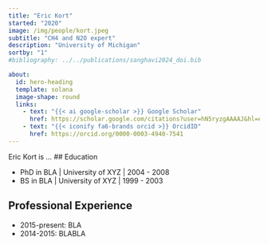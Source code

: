 ---
title: "Eric Kort"
started: "2020"
image: /img/people/kort.jpeg
subtitle: "CH4 and N2O expert"
description: "University of Michigan"
sortby: "1"
#bibliography: ../../publications/sanghavi2024_doi.bib

about:
  id: hero-heading
  template: solana
  image-shape: round
  links:
    - text: "{{< ai google-scholar >}} Google Scholar"
      href: https://scholar.google.com/citations?user=hN5ryzgAAAAJ&hl=en&oi=ao
    - text: "{{< iconify fa6-brands orcid >}} OrcidID"
      href: https://orcid.org/0000-0003-4940-7541
---

Eric Kort is ... 
## Education

- [PhD in BLA]{.fw-bold} | University of XYZ | 2004 - 2008
- [BS in BLA]{.fw-bold} | University of XYZ  | 1999 - 2003  

## Professional Experience

- [2015-present:]{.fw-bold} 	BLA
- [2014-2015:]{.fw-bold} 	BLABLA
